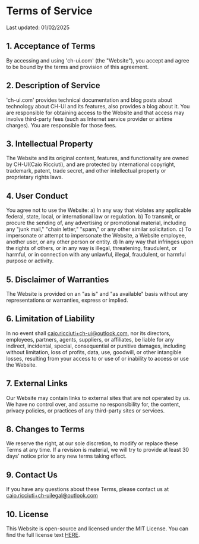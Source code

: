 # Terms of Service

Last updated: 01/02/2025

## 1. Acceptance of Terms

By accessing and using 'ch-ui.com' (the "Website"), you accept and agree to be bound by the terms and provision of this agreement.

## 2. Description of Service

'ch-ui.com' provides technical documentation and blog posts about technology about CH-UI and its features, also provides a
blog about it. You are responsible for obtaining access to the Website and that access may involve third-party fees (such as Internet service provider or airtime charges). You are responsible for those fees.

## 3. Intellectual Property

The Website and its original content, features, and functionality are owned by CH-UI(Caio Ricciuti), and are protected by international copyright, trademark, patent, trade secret, and other intellectual property or proprietary rights laws.

## 4. User Conduct

You agree not to use the Website:
a) In any way that violates any applicable federal, state, local, or international law or regulation.
b) To transmit, or procure the sending of, any advertising or promotional material, including any "junk mail," "chain letter," "spam," or any other similar solicitation.
c) To impersonate or attempt to impersonate the Website, a Website employee, another user, or any other person or entity.
d) In any way that infringes upon the rights of others, or in any way is illegal, threatening, fraudulent, or harmful, or in connection with any unlawful, illegal, fraudulent, or harmful purpose or activity.

## 5. Disclaimer of Warranties

The Website is provided on an "as is" and "as available" basis without any representations or warranties, express or implied.

## 6. Limitation of Liability

In no event shall caio.ricciuti+ch-ui@outlook.com, nor its directors, employees, partners, agents, suppliers, or affiliates, be liable for any indirect, incidental, special, consequential or punitive damages, including without limitation, loss of profits, data, use, goodwill, or other intangible losses, resulting from your access to or use of or inability to access or use the Website.

## 7. External Links

Our Website may contain links to external sites that are not operated by us. We have no control over, and assume no responsibility for, the content, privacy policies, or practices of any third-party sites or services.

## 8. Changes to Terms

We reserve the right, at our sole discretion, to modify or replace these Terms at any time. If a revision is material, we will try to provide at least 30 days' notice prior to any new terms taking effect.

## 9. Contact Us

If you have any questions about these Terms, please contact us at caio.ricciuti+ch-uilegal@outlook.com

## 10. License

This Website is open-source and licensed under the MIT License. You can find the full license text [HERE](/docs/license).
